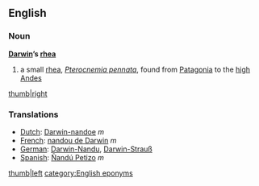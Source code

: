 ==English==
===Noun===
'''[[Darwin]]’s [[rhea]]'''
# a small [[rhea]], ''[[Pterocnemia pennata]]'', found from [[Patagonia]] to the [[high]] [[Andes]]
[[image:nandu.jpg|thumb|right]]

===Translations===
*[[Dutch]]: [[Darwin-nandoe]] ''m''
*[[French]]: [[nandou de Darwin]] ''m''
*[[German]]: [[Darwin-Nandu]], [[Darwin-Strauß]]
*[[Spanish]]: [[Ñandú Petizo]] ''m''
[[image:nandu2.jpg|thumb|left]]
[[category:English eponyms]]